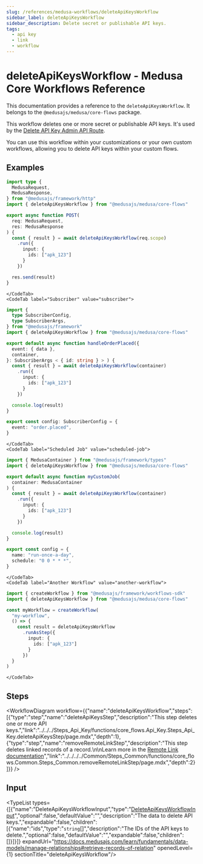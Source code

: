 ```yaml
---
slug: /references/medusa-workflows/deleteApiKeysWorkflow
sidebar_label: deleteApiKeysWorkflow
sidebar_description: Delete secret or publishable API keys.
tags:
  - api key
  - link
  - workflow
---
```



# deleteApiKeysWorkflow - Medusa Core Workflows Reference

This documentation provides a reference to the `deleteApiKeysWorkflow`. It belongs to the `@medusajs/medusa/core-flows` package.

This workflow deletes one or more secret or publishable API keys. It's used by the
[Delete API Key Admin API Route](https://docs.medusajs.com/api/admin#api-keys\_deleteapikeysid).

You can use this workflow within your customizations or your own custom workflows, allowing you to
delete API keys within your custom flows.

<SourceCodeLink link="https://github.com/medusajs/medusa/blob/0c698194ea8706ccde00f25fd231e9b4ef8ccbe1/packages/core/core-flows/src/api-key/workflows/delete-api-keys.ts#L36" />

## Examples

<CodeTabs group="workflow-exection">
    <CodeTab label="API Route" value="api-route">
    
```ts title="src/api/workflow/route.ts"
import type {
  MedusaRequest,
  MedusaResponse,
} from "@medusajs/framework/http"
import { deleteApiKeysWorkflow } from "@medusajs/medusa/core-flows"

export async function POST(
  req: MedusaRequest,
  res: MedusaResponse
) {
  const { result } = await deleteApiKeysWorkflow(req.scope)
    .run({
      input: {
        ids: ["apk_123"]
      }
    })

  res.send(result)
}
```

    </CodeTab>
    <CodeTab label="Subscriber" value="subscriber">
    
```ts title="src/subscribers/order-placed.ts"
import {
  type SubscriberConfig,
  type SubscriberArgs,
} from "@medusajs/framework"
import { deleteApiKeysWorkflow } from "@medusajs/medusa/core-flows"

export default async function handleOrderPlaced({
  event: { data },
  container,
}: SubscriberArgs < { id: string } > ) {
  const { result } = await deleteApiKeysWorkflow(container)
    .run({
      input: {
        ids: ["apk_123"]
      }
    })

  console.log(result)
}

export const config: SubscriberConfig = {
  event: "order.placed",
}
```

    </CodeTab>
    <CodeTab label="Scheduled Job" value="scheduled-job">
    
```ts title="src/jobs/message-daily.ts"
import { MedusaContainer } from "@medusajs/framework/types"
import { deleteApiKeysWorkflow } from "@medusajs/medusa/core-flows"

export default async function myCustomJob(
  container: MedusaContainer
) {
  const { result } = await deleteApiKeysWorkflow(container)
    .run({
      input: {
        ids: ["apk_123"]
      }
    })

  console.log(result)
}

export const config = {
  name: "run-once-a-day",
  schedule: "0 0 * * *",
}
```

    </CodeTab>
    <CodeTab label="Another Workflow" value="another-workflow">
    
```ts title="src/workflows/my-workflow.ts"
import { createWorkflow } from "@medusajs/framework/workflows-sdk"
import { deleteApiKeysWorkflow } from "@medusajs/medusa/core-flows"

const myWorkflow = createWorkflow(
  "my-workflow",
  () => {
    const result = deleteApiKeysWorkflow
      .runAsStep({
        input: {
          ids: ["apk_123"]
        }
      })
  }
)
```

    </CodeTab>
  </CodeTabs>

## Steps

<WorkflowDiagram workflow={{"name":"deleteApiKeysWorkflow","steps":[{"type":"step","name":"deleteApiKeysStep","description":"This step deletes one or more API keys.","link":"../../../Steps_Api_Key/functions/core_flows.Api_Key.Steps_Api_Key.deleteApiKeysStep/page.mdx","depth":1},{"type":"step","name":"removeRemoteLinkStep","description":"This step deletes linked records of a record.\n\nLearn more in the [Remote Link documentation](https://docs.medusajs.com/learn/fundamentals/module-links/remote-link#cascade-delete-linked-records)","link":"../../../../Common/Steps_Common/functions/core_flows.Common.Steps_Common.removeRemoteLinkStep/page.mdx","depth":2}]}} />

## Input

<TypeList types={[{"name":"DeleteApiKeysWorkflowInput","type":"[DeleteApiKeysWorkflowInput](../../../../types/core_flows.DeleteApiKeysWorkflowInput/page.mdx)","optional":false,"defaultValue":"","description":"The data to delete API keys.","expandable":false,"children":[{"name":"ids","type":"`string`[]","description":"The IDs of the API keys to delete.","optional":false,"defaultValue":"","expandable":false,"children":[]}]}]} expandUrl="https://docs.medusajs.com/learn/fundamentals/data-models/manage-relationships#retrieve-records-of-relation" openedLevel={1} sectionTitle="deleteApiKeysWorkflow"/>
